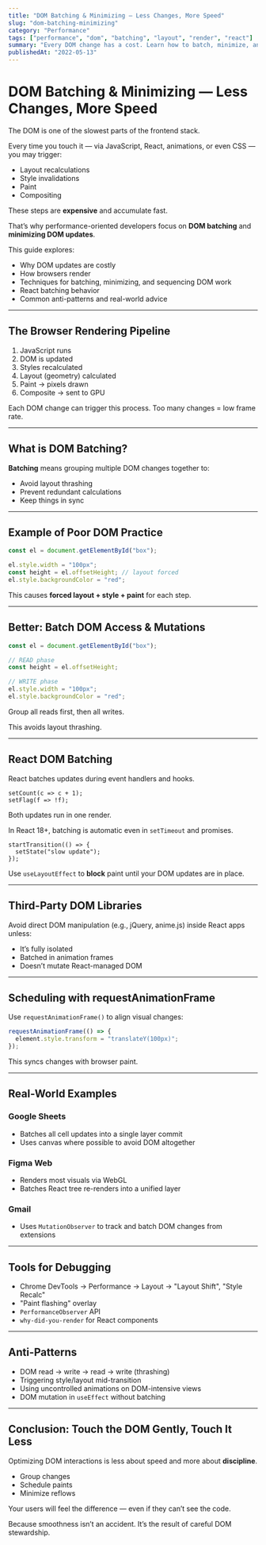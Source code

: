 ```yaml
---
title: "DOM Batching & Minimizing — Less Changes, More Speed"
slug: "dom-batching-minimizing"
category: "Performance"
tags: ["performance", "dom", "batching", "layout", "render", "react"]
summary: "Every DOM change has a cost. Learn how to batch, minimize, and optimize DOM operations to reduce layout thrashing and boost frontend performance at scale."
publishedAt: "2022-05-13"
---
```


# DOM Batching & Minimizing — Less Changes, More Speed

The DOM is one of the slowest parts of the frontend stack.

Every time you touch it — via JavaScript, React, animations, or even CSS — you may trigger:
- Layout recalculations
- Style invalidations
- Paint
- Compositing

These steps are **expensive** and accumulate fast.

That’s why performance-oriented developers focus on **DOM batching** and **minimizing DOM updates**.

This guide explores:
- Why DOM updates are costly
- How browsers render
- Techniques for batching, minimizing, and sequencing DOM work
- React batching behavior
- Common anti-patterns and real-world advice

---

## The Browser Rendering Pipeline

1. JavaScript runs
2. DOM is updated
3. Styles recalculated
4. Layout (geometry) calculated
5. Paint → pixels drawn
6. Composite → sent to GPU

Each DOM change can trigger this process. Too many changes = low frame rate.

---

## What is DOM Batching?

**Batching** means grouping multiple DOM changes together to:
- Avoid layout thrashing
- Prevent redundant calculations
- Keep things in sync

---

## Example of Poor DOM Practice

```js
const el = document.getElementById("box");

el.style.width = "100px";
const height = el.offsetHeight; // layout forced
el.style.backgroundColor = "red";
```

This causes **forced layout + style + paint** for each step.

---

## Better: Batch DOM Access & Mutations

```js
const el = document.getElementById("box");

// READ phase
const height = el.offsetHeight;

// WRITE phase
el.style.width = "100px";
el.style.backgroundColor = "red";
```

Group all reads first, then all writes.

This avoids layout thrashing.

---

## React DOM Batching

React batches updates during event handlers and hooks.

```tsx
setCount(c => c + 1);
setFlag(f => !f);
```

Both updates run in one render.

In React 18+, batching is automatic even in `setTimeout` and promises.

```tsx
startTransition(() => {
  setState("slow update");
});
```

Use `useLayoutEffect` to **block** paint until your DOM updates are in place.

---

## Third-Party DOM Libraries

Avoid direct DOM manipulation (e.g., jQuery, anime.js) inside React apps unless:
- It’s fully isolated
- Batched in animation frames
- Doesn’t mutate React-managed DOM

---

## Scheduling with requestAnimationFrame

Use `requestAnimationFrame()` to align visual changes:

```js
requestAnimationFrame(() => {
  element.style.transform = "translateY(100px)";
});
```

This syncs changes with browser paint.

---

## Real-World Examples

### Google Sheets

- Batches all cell updates into a single layer commit
- Uses canvas where possible to avoid DOM altogether

### Figma Web

- Renders most visuals via WebGL
- Batches React tree re-renders into a unified layer

### Gmail

- Uses `MutationObserver` to track and batch DOM changes from extensions

---

## Tools for Debugging

- Chrome DevTools → Performance → Layout → "Layout Shift", "Style Recalc"
- "Paint flashing" overlay
- `PerformanceObserver` API
- `why-did-you-render` for React components

---

## Anti-Patterns

- DOM read → write → read → write (thrashing)
- Triggering style/layout mid-transition
- Using uncontrolled animations on DOM-intensive views
- DOM mutation in `useEffect` without batching

---

## Conclusion: Touch the DOM Gently, Touch It Less

Optimizing DOM interactions is less about speed and more about **discipline**.

- Group changes
- Schedule paints
- Minimize reflows

Your users will feel the difference — even if they can’t see the code.

Because smoothness isn’t an accident. It’s the result of careful DOM stewardship.

